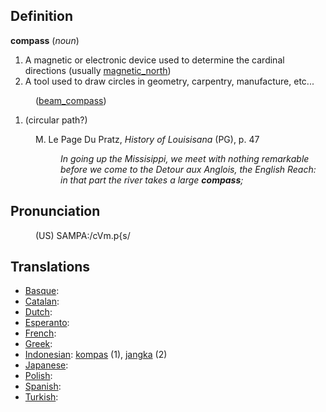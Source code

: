 ==Definition==

<b>compass</b> (<i>noun</i>)
# A magnetic or electronic device used to determine the cardinal directions (usually [[magnetic_north]])
# A tool used to draw circles in geometry, carpentry, manufacture, etc...
:([[beam_compass]])
# (circular path?)
: M. Le Page Du Pratz, <i>History of Louisisana</i> (PG), p. 47
:: <i>In going up the Missisippi, we meet with nothing remarkable before we come to the Detour aux Anglois, the English Reach: in that part the river takes a large <b>compass</b>;</i>

==Pronunciation==
:(US) SAMPA:/cVm.p{s/

==Translations==
*[[Basque]]: [[]]
*[[Catalan]]: [[]]
*[[Dutch]]: [[]]
*[[Esperanto]]: [[]]
*[[French]]: [[]]
*[[Greek]]: [[]]
*[[Indonesian]]: [[kompas]] (1), [[jangka]] (2)
*[[Japanese]]: [[]]
*[[Polish]]: [[]]
*[[Spanish]]: [[]]
*[[Turkish]]: [[]]